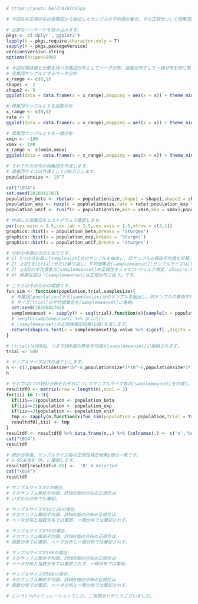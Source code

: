 ```{r}
# https://youtu.be/Zr8xHInG5po

# 今回は非正規分布の母集団から抽出したサンプルの平均値の集合、その正規性ついて母集団統計分布およびサンプルサイズ毎にシミュレーションしてみます。

# 必要なパッケージを読み込みます。
pkgs <- c('dplyr','ggplot2')
lapply(X = pkgs,require,character.only = T)
sapply(X = pkgs,packageVersion)
version$version.string
options(scipen=999)

# 今回は期待値と分散を持つ母集団分布としてベータ分布、指数分布そして一様分布を例に取ります。
# 母集団サンプルとするベータ分布
x_range <- c(0,1)
shape1 <- 2
shape2 <- 5
ggplot(data = data.frame(x = x_range),mapping = aes(x = x)) + theme_minimal() + stat_function(fun = function(x)dbeta(x = x,shape1 = shape1,shape2 = shape2),geom = 'line',size = 1,n = 100) + theme(text = element_text(size = 30)) + labs(title = paste0('ベータ分布 shape1=',shape1,' shape2=',shape2)) + ylab(label = 'PDF')

# 母集団サンプルとする指数分布
x_range <- c(0,5)
rate <- 5
ggplot(data = data.frame(x = x_range),mapping = aes(x = x)) + theme_minimal() + stat_function(fun = function(x)dexp(x = x,rate = rate),geom = 'line',size = 1,n = 100) + theme(text = element_text(size = 30)) + labs(title = paste0('指数分布 rate=',rate)) + ylab(label = 'PDF')

# 母集団サンプルとする一様分布
xmin <- -100
xmax <- 100
x_range <- c(xmin,xmax)
ggplot(data = data.frame(x = x_range),mapping = aes(x = x)) + theme_minimal() + stat_function(fun = function(x)dunif(x = x,min = xmin,max = xmax),geom = 'line',size = 1,n = 100) + theme(text = element_text(size = 30)) + labs(title = paste0('一様分布 min=',xmin,' max=',xmax)) + ylab(label = 'PDF')

# それぞれの分布の母集団を作成します。
# 母集団サイズは共通として100万とします。
populationsize <- 10^7

cat("\014")
set.seed(2020042701)
population_beta <- rbeta(n = populationsize,shape1 = shape1,shape2 = shape2);population_beta %>% head()
population_exp <- rexp(n = populationsize,rate = rate);population_exp %>% head()
population_unif <- runif(n = populationsize,min = xmin,max = xmax);population_unif %>% head()

# 作成した母集団をヒストグラムで確認します。
par(cex.main = 1.5,cex.lab = 1.5,cex.axis = 1.5,mfrow = c(3,1))
graphics::hist(x = population_beta,breaks = 'Sturges')
graphics::hist(x = population_exp,breaks = 'Sturges')
graphics::hist(x = population_unif,breaks = 'Sturges')

# 分析の手順は次のとおりです。
# 1) 3つの分布毎に[samplesize]分のサンプルを抽出し、同サンプルの算術平均値を計算。
# 2) 上記1を[trial]分だけ繰り返し、平均値集合[samplemeanset](サンプルサイズは[trial])を作成。
# 3) 上記2の平均値集合[samplemeanset]の正規性をシャピロ･ウィルク検定、shapiro.test {stats}で確認。
# 4) 帰無仮説は「[samplemeanset]は正規分布に従う」です。

# こちらはそのための関数です。
fun_sim <- function(population,trial,samplesize){
  # 母集団[population]から[samplesize]分のサンプルを抽出し、同サンプルの算術平均値を計算。
  # サイズ[trial]の平均値集合を[samplemeanset]に格納。
  set.seed(2020042702)
  samplemeanset <- sapply(X = seq(trial),function(x){sample(x = population,size = samplesize,replace = F) %>% mean()})
  # length(samplemeanset) %>% print()
  # [samplemeanset]の正規性検定結果(p値)を返します。
  return(shapiro.test(x = samplemeanset)$p.value %>% signif(.,digits = 2))
}

# [trial]は500回、つまり500個の算術平均値が[samplemeanset]に格納されます。
trial <- 500

# サンプルサイズは次の通りとします。
n <- c(2,populationsize*10^-6,populationsize*2*10^-6,populationsize*5*10^-6,populationsize*10^-5,populationsize*5*10^-5)
n

# それでは3つの統計分布それぞれについてサンプルサイズ毎の[samplemeanset]を作成し、その正規性を検定してみましょう。
resultdf0 <- matrix(nrow = length(n),ncol = 3)
for(iii in 1:3){
  if(iii==1)population <- population_beta
  if(iii==2)population <- population_exp
  if(iii==3)population <- population_unif
  tmp <- sapply(n,function(x)fun_sim(population = population,trial = trial,samplesize = x))
  resultdf0[,iii] <- tmp
}
resultdf <- resultdf0 %>% data.frame(n,.) %>% {colnames(.) <- c('n','beta','exp','unif');.}
cat("\014")
resultdf

# 統計分布毎、サンプルサイズ毎の正規性検定結果p値の一覧です。
# 0.05未満を「R」に置換します。
resultdf[resultdf<0.05] <-  'R' # Rejected 
cat("\014")
resultdf

# サンプルサイズが2の場合、
# そのサンプル算術平均値、計500個の分布の正規性は
# いずれの分布でも棄却。

# サンプルサイズが10と20の場合、
# そのサンプル算術平均値、計500個の分布の正規性は
# ベータ分布と指数分布では棄却。一様分布では棄却されず。

# サンプルサイズが50の場合、
# そのサンプル算術平均値、計500個の分布の正規性は
# 指数分布では棄却。ベータ分布と一様分布では棄却されず。

# サンプルサイズが100の場合、
# そのサンプル算術平均値、計500個の分布の正規性は
# ベータ分布と指数分布では棄却されず。一様分布では棄却。

# サンプルサイズが500の場合、
# そのサンプル算術平均値、計500個の分布の正規性は
# 指数分布では棄却。ベータ分布と一様分布では棄却されず。

# という1つのシミュレーションでした。ご視聴ありがとうございました。
```
